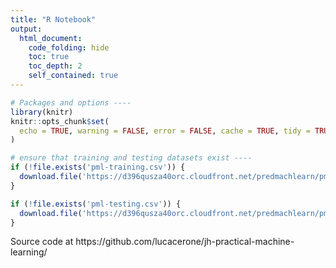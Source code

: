 ```yaml
---
title: "R Notebook"
output: 
  html_document:
    code_folding: hide
    toc: true
    toc_depth: 2
    self_contained: true
---
```


```r
# Packages and options ----
library(knitr)
knitr::opts_chunk$set(
  echo = TRUE, warning = FALSE, error = FALSE, cache = TRUE, tidy = TRUE
)

# ensure that training and testing datasets exist ----
if (!file.exists('pml-training.csv')) {
  download.file('https://d396qusza40orc.cloudfront.net/predmachlearn/pml-training.csv', 'pml-training.csv', method = 'curl')
}

if (!file.exists('pml-testing.csv')) {
  download.file('https://d396qusza40orc.cloudfront.net/predmachlearn/pml-testing.csv', 'pml-testing.csv', method = 'curl')
}
```

Source code at https://github.com/lucacerone/jh-practical-machine-learning/

```r

```
